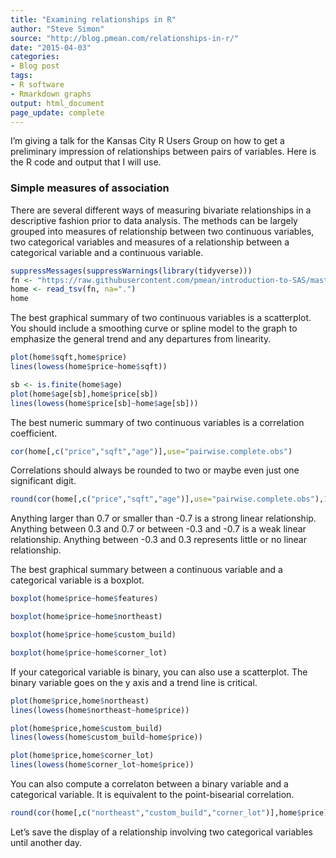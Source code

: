 ```yaml
---
title: "Examining relationships in R"
author: "Steve Simon"
source: "http://blog.pmean.com/relationships-in-r/"
date: "2015-04-03"
categories:
- Blog post
tags:
- R software
- Rmarkdown graphs
output: html_document
page_update: complete
---
```


I'm giving a talk for the Kansas City R Users Group on how to get a
preliminary impression of relationships between pairs of variables. Here
is the R code and output that I will use.

<!---More--->

### Simple measures of association

There are several different ways of measuring bivariate relationships in
a descriptive fashion prior to data analysis. The methods can be largely
grouped into measures of relationship between two continuous variables,
two categorical variables and measures of a relationship between a
categorical variable and a continuous variable.

```r
suppressMessages(suppressWarnings(library(tidyverse)))
fn <- "https://raw.githubusercontent.com/pmean/introduction-to-SAS/master/data/housing.txt"
home <- read_tsv(fn, na=".")
home
```

The best graphical summary of two continuous variables is a scatterplot.
You should include a smoothing curve or spline model to the graph to
emphasize the general trend and any departures from linearity.

```r
plot(home$sqft,home$price)
lines(lowess(home$price~home$sqft))
```



```r
sb <- is.finite(home$age)
plot(home$age[sb],home$price[sb])
lines(lowess(home$price[sb]~home$age[sb]))
```



The best numeric summary of two continuous variables is a correlation
coefficient.

```r
cor(home[,c("price","sqft","age")],use="pairwise.complete.obs")
```

Correlations should always be rounded to two or maybe even just one
significant digit.

```r
round(cor(home[,c("price","sqft","age")],use="pairwise.complete.obs"),1)
```

Anything larger than 0.7 or smaller than -0.7 is a strong linear
relationship. Anything between 0.3 and 0.7 or between -0.3 and -0.7 is a
weak linear relationship. Anything between -0.3 and 0.3 represents
little or no linear relationship.

The best graphical summary between a continuous variable and a
categorical variable is a boxplot.

```r
boxplot(home$price~home$features)
```


```r
boxplot(home$price~home$northeast)
```



```r
boxplot(home$price~home$custom_build)
```


```r
boxplot(home$price~home$corner_lot)
```




If your categorical variable is binary, you can also use a scatterplot.
The binary variable goes on the y axis and a trend line is critical.

```r
plot(home$price,home$northeast)
lines(lowess(home$northeast~home$price))
```




```r
plot(home$price,home$custom_build)
lines(lowess(home$custom_build~home$price))
```




```r
plot(home$price,home$corner_lot)
lines(lowess(home$corner_lot~home$price))
```



You can also compute a correlaton between a binary variable and a
categorical variable. It is equivalent to the point-bisearial
correlation.

```r
round(cor(home[,c("northeast","custom_build","corner_lot")],home$price),1)
```

Let's save the display of a relationship involving two categorical
variables until another day.


